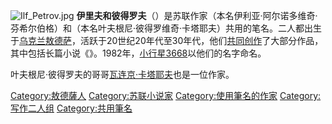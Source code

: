 {{Unreferenced|time=2020-10-28T09:23:59+00:00}}
[[File:Ilf_Petrov.jpg|thumb]]
'''伊里夫和彼得罗夫'''（{{lang-ru|Ильф и Петров}}）是苏联作家{{link-en|伊利亚·伊里夫|Ilya Ilf}}（本名伊利亚·阿尔诺多维奇·芬希尔伯格）和{{link-en|叶夫根尼·彼得罗夫|Yevgeny Petrov (writer)}}（本名叶夫根尼·彼得罗维奇·卡塔耶夫）共用的笔名。二人都出生于[[乌克兰|乌克兰]][[敖德萨|敖德萨]]，活跃于20世纪20年代至30年代，他们[[协同写作|共同创作]]了大部分作品，其中包括长篇小说《{{le|十二把椅子|The Twelve Chairs}}》。1982年，[[小行星3668|小行星3668]]以他们的名字命名。

叶夫根尼·彼得罗夫的哥哥[[瓦连京·彼得罗维奇·卡塔耶夫|瓦连京·卡塔耶夫]]也是一位作家。

[[Category:敖德薩人|Category:敖德薩人]]
[[Category:苏联小说家|Category:苏联小说家]]
[[Category:使用筆名的作家|Category:使用筆名的作家]]
[[Category:写作二人组|Category:写作二人组]]
[[Category:共用筆名|Category:共用筆名]]
